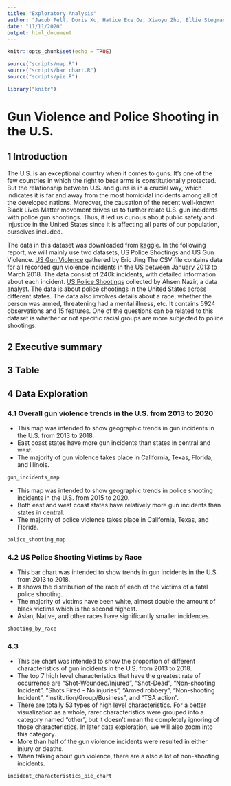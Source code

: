 ```yaml
---
title: "Exploratory Analysis"
author: "Jacob Fell, Doris Xu, Hatice Ece Oz, Xiaoyu Zhu, Ellie Stegman"
date: "11/11/2020"
output: html_document
---
```


```r
knitr::opts_chunk$set(echo = TRUE)

source("scripts/map.R")
source("scripts/bar chart.R")
source("scripts/pie.R")

library("knitr")
```

# Gun Violence and Police Shooting in the U.S.

## 1 Introduction
The U.S. is an exceptional country when it comes to guns. It’s one of the few countries in which the right to bear arms is constitutionally protected. But the relationship between U.S. and guns is in a crucial way, which indicates it is far and away from the most homicidal incidents among all of the developed nations. Moreover, the causation of the recent well-known Black Lives Matter movement drives us to further relate U.S. gun incidents with police gun shootings. Thus, it led us curious about public safety and injustice in the United States since it is affecting all parts of our population, ourselves included.

The data in this dataset was downloaded from [kaggle](https://www.kaggle.com/). In the following report, we will mainly use two datasets, US Police Shootings and US Gun Violence. [US Gun Violence](https://www.kaggle.com/ericking310/us-gun-violence) gathered by Eric Jing The CSV file contains data for all recorded gun violence incidents in the US between January 2013 to March 2018. The data consist of 240k incidents, with detailed information about each incident. [US Police Shootings](https://www.kaggle.com/ahsen1330/us-police-shootings) collected by Ahsen Nazir, a data analyst. The data is about police shootings in the United States across different states. The data also involves details about a race, whether the person was armed, threatening had a mental illness, etc. It contains 5924 observations and 15 features. One of the questions can be related to this dataset is whether or not specific racial groups are more subjected to police shootings.

## 2 Executive summary
<!-- Write a summary paragraph that includes information calculated by your summary information function -->

## 3 Table 
<!-- Render your table and describe pertinent observations found in it -->

## 4 Data Exploration 
### 4.1 Overall gun violence trends in the U.S. from 2013 to 2020
- This map was intended to show geographic trends in gun incidents in the U.S. from 2013 to 2018.
- East coast states have more gun incidents than states in central and west.
- The majority of gun violence takes place in California, Texas, Florida, and Illinois.
```r
gun_incidents_map
```
- This map was intended to show geographic trends in police shooting incidents in the U.S. from 2015 to 2020.
- Both east and west coast states have relatively more gun incidents than states in central.
- The majority of police violence takes place in California, Texas, and Florida.
```r
police_shooting_map
```


### 4.2 US Police Shooting Victims by Race
- This bar chart was intended to show trends in gun incidents in the U.S. from 2013 to 2018.
- It shows the distribution of the race of each of the victims of a fatal police shooting.
- The majority of victims have been white, almost double the amount of black victims which is the second highest.
- Asian, Native, and other races have significantly smaller incidences. 
```r
shooting_by_race
```
### 4.3
- This pie chart was intended to show the proportion of different characteristics of gun incidents in the U.S. from 2013 to 2018.
- The top 7 high level characteristics that have the greatest rate of occurrence are "Shot-Wounded/Injured", "Shot-Dead", "Non-shooting Incident", "Shots Fired - No injuries", "Armed robbery", "Non-shooting Incident", "Institution/Group/Business", and "TSA action".
- There are totally 53 types of high level characteristics. For a better visualization as a whole, rarer characteristics were grouped into a category named "other", but it doesn't mean the completely ignoring of those characteristics. In later data exploration, we will also zoom into this category.
- More than half of the gun violence incidents were resulted in either injury or deaths.
- When talking about gun violence, there are a also a lot of non-shooting incidents.
```r
incident_characteristics_pie_chart
```
